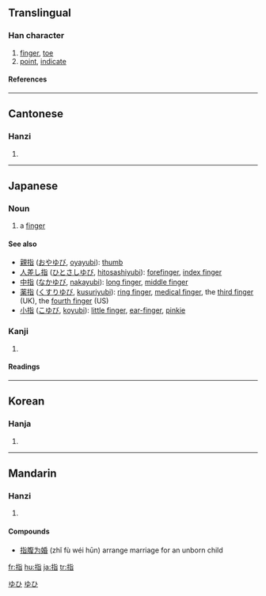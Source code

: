 ==Translingual==
===Han character===
{{Han char|rn=64|rad=手|as=06|sn=9|four=5106<sub>1</sub>|canj=手心日 (QPA)}}
# [[finger]], [[toe]]
# [[point]], [[indicate]]
====References====
{{Han ref|kx=0429.200|dkj=12034|dj=0778.150|hdz=31873.050|uh=6307|ud=25351|bh=ABFC|bd=44028}}
----
==Cantonese==
===Hanzi===
{{yue-hanzi|jyut=|y=ji2}}
# {{defn|Cantonese}}
----
==Japanese==
===Noun===
[[Category:1000_Japanese_basic_words|ゆひ]]
{{ja-noun|k|hira=ゆび|rom=yubi|hidx=ゆひ}}
#a [[finger]]
[[Category:ja:Anatomy|ゆひ]]
====See also====
*[[親指]] ([[おやゆび]], [[oyayubi]]): [[thumb]]
*[[人差し指]] ([[ひとさしゆび]], [[hitosashiyubi]]): [[forefinger]], [[index finger]]
*[[中指]] ([[なかゆび]], [[nakayubi]]): [[long finger]], [[middle finger]]
*[[薬指]] ([[くすりゆび]], [[kusuriyubi]]): [[ring finger]], [[medical finger]], the [[third finger]] (UK), the [[fourth finger]] (US)
*[[小指]] ([[こゆび]], [[koyubi]]): [[little finger]], [[ear-finger]], [[pinkie]]
===Kanji===
{{ja-kanji|grade=3|rs=手06}}
# {{defn|Japanese}} 
====Readings====
{{ja-readings|on=[[し]] (shi)|kun=[[ゆび]] (yubi), [[さす]] (sasu)}}
----

==Korean==
===Hanja===
{{ko-hanja|hangeul=지|eumhun=|rv=ji|mr=chi|y=ci}}
# {{defn|Korean}}
----
==Mandarin==
===Hanzi===
{{cmn-hanzi|pin=[[zhǐ]] ([[zhi3]])|wg=chih<sup>3</sup>}}
# {{defn|Mandarin}}

====Compounds====
*[[指腹为婚]] (zhǐ fù wéi hūn) arrange marriage for an unborn child

[[fr:指]]
[[hu:指]]
[[ja:指]]
[[tr:指]]